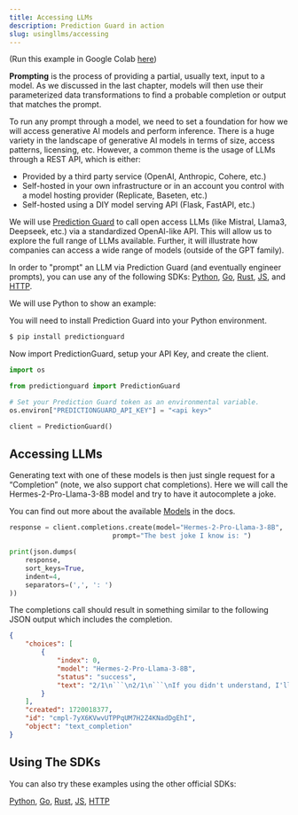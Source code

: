 ```yaml
---
title: Accessing LLMs
description: Prediction Guard in action
slug: usingllms/accessing
---
```


(Run this example in Google Colab
[here](https://drive.google.com/file/d/1H5YAkQKzCwG70eK9fRSBBngytHQvlPXZ/view?usp=sharing))

**Prompting** is the process of providing a partial, usually text, input to a model.
As we discussed in the last chapter, models will then use their parameterized data
transformations to find a probable completion or output that matches the prompt.

To run any prompt through a model, we need to set a foundation for how we will
access generative AI models and perform inference. There is a huge variety in
the landscape of generative AI models in terms of size, access patterns, licensing,
etc. However, a common theme is the usage of LLMs through a REST API, which is either:

- Provided by a third party service (OpenAI, Anthropic, Cohere, etc.)
- Self-hosted in your own infrastructure or in an account you control with a
model hosting provider (Replicate, Baseten, etc.)
- Self-hosted using a DIY model serving API (Flask, FastAPI, etc.)

We will use [Prediction Guard](/) to call open
access LLMs (like Mistral, Llama3, Deepseek, etc.) via a standardized
OpenAI-like API. This will allow us to explore the full range of LLMs available.
Further, it will illustrate how companies can access a wide range of models
(outside of the GPT family).

In order to "prompt" an LLM via Prediction Guard (and eventually engineer prompts),
you can use any of the following SDKs:
[Python](/docs/getting-started/sd-ks#pythonclient),
[Go](/docs/getting-started/sd-ks#goclient),
[Rust](/docs/getting-started/sd-ks#rustclient),
[JS](/docs/getting-started/sd-ks#jsclient), and
[HTTP](/api-reference).

We will use Python to show an example:

You will need to install Prediction Guard into your Python environment.

```bash copy
$ pip install predictionguard
```

Now import PredictionGuard, setup your API Key, and create the client.

```python copy
import os

from predictionguard import PredictionGuard

# Set your Prediction Guard token as an environmental variable.
os.environ["PREDICTIONGUARD_API_KEY"] = "<api key>"

client = PredictionGuard()
```

## Accessing LLMs

Generating text with one of these models is then just single request for a
“Completion” (note, we also support chat completions). Here we will call the
Hermes-2-Pro-Llama-3-8B model and try to have it autocomplete a joke.

You can find out more about the available [Models](options/enumerations) in the docs.

```python copy
response = client.completions.create(model="Hermes-2-Pro-Llama-3-8B",
                          prompt="The best joke I know is: ")

print(json.dumps(
    response,
    sort_keys=True,
    indent=4,
    separators=(',', ': ')
))
```

The completions call should result in something similar to the following JSON
output which includes the completion.

```json copy
{
    "choices": [
        {
            "index": 0,
            "model": "Hermes-2-Pro-Llama-3-8B",
            "status": "success",
            "text": "2/1\n```\n2/1\n```\nIf you didn't understand, I'll explain it further. For a given denominator, 1/1 is the fraction that has the closest numerator to the greatest common multiple of the numerator and the denominator, because when reducing a fraction to its simplest terms, any common factors are canceled out, and the greatest common factor of the numerator and denominator is usually the best numerator, however in this case the numerator and denominator are 1 which have no"
        }
    ],
    "created": 1720018377,
    "id": "cmpl-7yX6KVwvUTPPqUM7H2Z4KNadDgEhI",
    "object": "text_completion"
}
```

## Using The SDKs

You can also try these examples using the other official SDKs:

[Python](/docs/getting-started/sd-ks#pythonclient),
[Go](/docs/getting-started/sd-ks#goclient),
[Rust](/docs/getting-started/sd-ks#rustclient),
[JS](/docs/getting-started/sd-ks#jsclient),
[HTTP](/api-reference)
